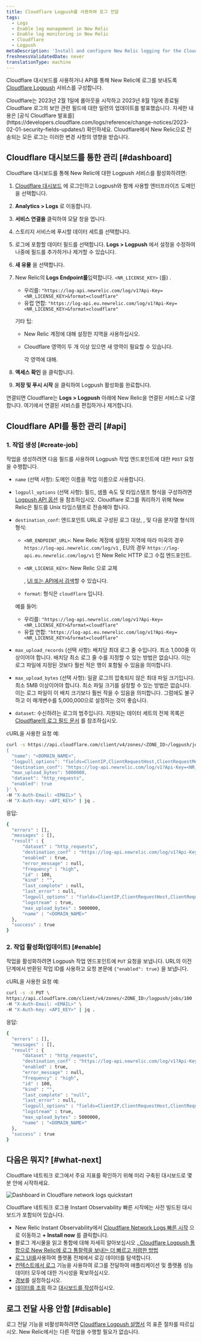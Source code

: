 ```yaml
---
title: Cloudflare Logpush를 사용하여 로그 전달
tags:
  - Logs
  - Enable log management in New Relic
  - Enable log monitoring in New Relic
  - Cloudflare
  - Logpush
metaDescription: 'Install and configure New Relic logging for the Cloudflare Logpush service, so you can use enhanced log management capabilities.'
freshnessValidatedDate: never
translationType: machine
---
```



Cloudflare 대시보드를 사용하거나 API를 통해 New Relic에 로그를 보내도록 [Cloudflare Logpush](https://developers.cloudflare.com/logs/get-started/enable-destinations/new-relic/) 서비스를 구성합니다.

<Callout variant="important">
  Cloudflare는 2023년 2월 1일에 롤아웃을 시작하고 2023년 8월 1일에 종료될 Cloudflare 로그의 보안 관련 필드에 대한 일련의 업데이트를 발표했습니다. 자세한 내용은 [공식 Cloudflare 발표를](https://developers.cloudflare.com/logs/reference/change-notices/2023-02-01-security-fields-updates/) 확인하세요. Cloudflare에서 New Relic으로 전송되는 모든 로그는 이러한 변경 사항의 영향을 받습니다.
</Callout>

## Cloudflare 대시보드를 통한 관리 [#dashboard]

Cloudflare 대시보드를 통해 New Relic에 대한 Logpush 서비스를 활성화하려면:

1. [Cloudflare 대시보드](https://dash.cloudflare.com/login) 에 로그인하고 Logpush와 함께 사용할 엔터프라이즈 도메인을 선택합니다.

2. **Analytics > Logs** 로 이동합니다.

3. **서비스 연결을** 클릭하여 모달 창을 엽니다.

4. 스토리지 서비스에 푸시할 데이터 세트를 선택합니다.

5. 로그에 포함할 데이터 필드를 선택합니다. **Logs > Logpush** 에서 설정을 수정하여 나중에 필드를 추가하거나 제거할 수 있습니다.

6. **새 유물** 을 선택합니다.

7. New Relic의 **Logs Endpoint를**입력합니다. `<NR_LICENSE_KEY>` (를) <InlinePopover type="licenseKey"/>.

   * 우리를: `"https://log-api.newrelic.com/log/v1?Api-Key=<NR_LICENSE_KEY>&format=cloudflare"`
   * 유럽 연합: `"https://log-api.eu.newrelic.com/log/v1?Api-Key=<NR_LICENSE_KEY>&format=cloudflare"`

   기타 팁:

   * New Relic 계정에 대해 설정한 지역을 사용하십시오.

   * Cloudflare 영역이 두 개 이상 있으면 새 영역이 필요할 수 있습니다.

     <InlinePopover type="licenseKey"/>

     각 영역에 대해.

8. **액세스 확인** 을 클릭합니다.

9. **저장 및 푸시 시작** 을 클릭하여 Logpush 활성화를 완료합니다.

연결되면 Cloudflare는 **Logs > Logpush** 아래에 New Relic을 연결된 서비스로 나열합니다. 여기에서 연결된 서비스를 편집하거나 제거합니다.

<InstallFeedback/>

## Cloudflare API를 통한 관리 [#api]

### 1. 작업 생성 [#create-job]

작업을 생성하려면 다음 필드를 사용하여 Logpush 작업 엔드포인트에 대한 `POST` 요청을 수행합니다.

* `name` (선택 사항): 도메인 이름을 작업 이름으로 사용합니다.

* `logpull_options` (선택 사항): 필드, 샘플 속도 및 타임스탬프 형식을 구성하려면 [Logpush API 옵션](https://developers.cloudflare.com/logs/reference/logpush-api-configuration#options) 을 참조하십시오. Cloudflare 로그를 쿼리하기 위해 New Relic은 필드를 Unix 타임스탬프로 전송해야 합니다.

* `destination_conf`: 엔드포인트 URL로 구성된 로그 대상, <InlinePopover type="licenseKey"/>, 및 다음 문자열 형식의 형식:

  * `<NR_ENDPOINT_URL>`: New Relic 계정에 설정된 지역에 따라 미국의 경우 `https://log-api.newrelic.com/log/v1` , EU의 경우 `https://log-api.eu.newrelic.com/log/v1` 인 New Relic HTTP 로그 수집 엔드포인트.

  * `<NR_LICENSE_KEY>`: New Relic 으로 교체

    <InlinePopover type="licenseKey"/>

    , [UI 또는 API에서 검색](/docs/apis/intro-apis/new-relic-api-keys/#manage-license-key)할 수 있습니다.

  * `format`: 형식은 `cloudflare` 입니다.

  예를 들어:

  * 우리를: `"https://log-api.newrelic.com/log/v1?Api-Key=<NR_LICENSE_KEY>&format=cloudflare"`
  * 유럽 연합: `"https://log-api.eu.newrelic.com/log/v1?Api-Key=<NR_LICENSE_KEY>&format=cloudflare"`

* `max_upload_records` (선택 사항): 배치당 최대 로그 줄 수입니다. 최소 1,000줄 이상이어야 합니다. 배치당 최소 로그 줄 수를 지정할 수 있는 방법은 없습니다. 이는 로그 파일에 지정된 것보다 훨씬 적은 행이 포함될 수 있음을 의미합니다.

* `max_upload_bytes` (선택 사항): 일괄 로그의 압축되지 않은 최대 파일 크기입니다. 최소 5MB 이상이어야 합니다. 최소 파일 크기를 설정할 수 있는 방법은 없습니다. 이는 로그 파일이 이 배치 크기보다 훨씬 작을 수 있음을 의미합니다. 그럼에도 불구하고 이 매개변수를 5,000,000으로 설정하는 것이 좋습니다.

* `dataset`: 수신하려는 로그의 범주입니다. 지원되는 데이터 세트의 전체 목록은 [Cloudflare의 로그 필드 문서](https://developers.cloudflare.com/logs/reference/log-fields) 를 참조하십시오.

cURL을 사용한 요청 예:

```bash
curl -s https://api.cloudflare.com/client/v4/zones/<ZONE_ID>/logpush/jobs -X POST -d '
{
  "name": "<DOMAIN_NAME>",
  "logpull_options": "fields=ClientIP,ClientRequestHost,ClientRequestMethod,ClientRequestURI,EdgeEndTimestamp,EdgeResponseBytes,EdgeResponseStatus,EdgeStartTimestamp,RayID&timestamps=unix",
  "destination_conf": "https://log-api.newrelic.com/log/v1?Api-Key=<NR_LICENSE_KEY>&format=cloudflare",
  "max_upload_bytes": 5000000,
  "dataset": "http_requests",
  "enabled": true
}' \
-H "X-Auth-Email: <EMAIL>" \
-H "X-Auth-Key: <API_KEY>" | jq .
```

응답:

```bash
{
  "errors" : [],
  "messages" : [],
  "result" : {
      "dataset" : "http_requests",
      "destination_conf" : "https://log-api.newrelic.com/log/v1?Api-Key=<NR_LICENSE_KEY>&format=cloudflare",
      "enabled" : true,
      "error_message" : null,
      "frequency" : "high",
      "id" : 100,
      "kind" : "",
      "last_complete" : null,
      "last_error" : null,
      "logpull_options" : "fields=ClientIP,ClientRequestHost,ClientRequestMethod,ClientRequestURI,EdgeEndTimestamp,EdgeResponseBytes,EdgeResponseStatus,EdgeStartTimestamp,RayID&timestamps=unix",
      "logstream" : true,
      "max_upload_bytes" : 5000000,
      "name" : "<DOMAIN_NAME>"
  },
  "success" : true
}
```

### 2. 작업 활성화(업데이트) [#enable]

작업을 활성화하려면 Logpush 작업 엔드포인트에 `PUT` 요청을 보냅니다. URL의 이전 단계에서 반환된 작업 ID를 사용하고 요청 본문에 `{"enabled": true}` 을 보냅니다.

cURL을 사용한 요청 예:

```bash
curl -s -X PUT \
https://api.cloudflare.com/client/v4/zones/<ZONE_ID>/logpush/jobs/100 -d'{"enabled":true}' \
-H "X-Auth-Email: <EMAIL>" \
-H "X-Auth-Key: <API_KEY>" | jq .
```

응답:

```bash
{
  "errors" : [],
  "messages" : [],
  "result" : {
      "dataset" : "http_requests",
      "destination_conf" : "https://log-api.newrelic.com/log/v1?Api-Key=<NR_LICENSE_KEY>&format=cloudflare",
      "enabled" : true,
      "error_message" : null,
      "frequency" : "high",
      "id" : 100,
      "kind" : "",
      "last_complete" : "null",
      "last_error" : null,
      "logpull_options" : "fields=ClientIP,ClientRequestHost,ClientRequestMethod,ClientRequestURI,EdgeEndTimestamp,EdgeResponseBytes,EdgeResponseStatus,EdgeStartTimestamp,RayID&timestamps=unix",
      "logstream" : true,
      "max_upload_bytes" : 5000000,
      "name" : "<DOMAIN_NAME>"
  },
  "success" : true
}
```

## 다음은 뭐지? [#what-next]

Cloudflare 네트워크 로그에서 주요 지표를 확인하기 위해 미리 구축된 대시보드로 몇 분 안에 시작하세요.

<img
  title="Dashboard in Cloudflare network logs quickstart"
  alt="Dashboard in Cloudflare network logs quickstart"
  src={logsCloudflareLogsDashboard}
/>

<figcaption>
  Cloudflare 네트워크 로그용 Instant Observability 빠른 시작에는 사전 빌드된 대시보드가 포함되어 있습니다.
</figcaption>

* New Relic Instant Observability에서 [Cloudflare Network Logs 빠른 시작](https://newrelic.com/instant-observability/cloudflare/fc2bb0ac-6622-43c6-8c1f-6a4c26ab5434) 으로 이동하고 **+ Install now** 를 클릭합니다.
* 블로그 게시물을 읽고 통합에 대해 자세히 알아보십시오 [. Cloudflare Logpush 통합으로 New Relic에 로그 통찰력을 보내는 더 빠르고 저렴한 방법](https://newrelic.com/blog/how-to-relic/cloudflare-log-integration)
* [로그 UI를](/docs/logs/log-management/ui-data/use-logs-ui/)사용하여 플랫폼 전체에서 로깅 데이터를 탐색합니다.
* [컨텍스트에서 로그](/docs/logs/enable-log-management-new-relic/configure-logs-context/configure-logs-context-apm-agents/) 기능을 사용하여 로그를 전달하여 애플리케이션 및 플랫폼 성능 데이터 모두에 대한 가시성을 확보하십시오.
* [경보](/docs/alerts-applied-intelligence/new-relic-alerts/alert-conditions/create-alert-conditions/)를 설정하십시오.
* [데이터를 조회](/docs/query-your-data/explore-query-data/get-started/introduction-querying-new-relic-data/) 하고 [대시보드를 작성](/docs/query-your-data/explore-query-data/dashboards/introduction-dashboards/)하십시오.

## 로그 전달 사용 안함 [#disable]

로그 전달 기능을 비활성화하려면 [Cloudflare Logpush 설명서](https://developers.cloudflare.com/logs/faq/) 의 표준 절차를 따르십시오. New Relic에서는 다른 작업을 수행할 필요가 없습니다.